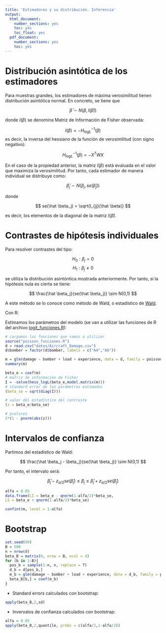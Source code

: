 ```yaml
---
title: 'Estimadores y su distribución. Inferencia'
output:
  html_document:
    number_sections: yes
    toc: yes
    toc_float: yes
  pdf_document:
    number_sections: yes
    toc: yes
---
```


# Distribución asintótica de los estimadores

Para muestras grandes, los estimadores de máxima verosimilitud tienen distribución asintótica normal. En concreto, se tiene que

$$
\hat \beta \sim N(\beta, I(\hat \beta))
$$

donde $I(\beta)$ se denomina Matriz de Información de Fisher observada:

$$
I(\beta) = -H_{logL}^{-1}(\beta)
$$
es decir, la inversa del hessiano de la función de verosimilitud (con signo negativo):

$$
H_{logL}^{-1}(\beta) = - X^T W X
$$

En el caso de la propiedad anterior, la matriz $I(\beta)$ está evaluada en el valor que maximiza la verosimilitud. Por tanto, cada estimador de manera individual se distribuye como:

$$
\hat \beta_j \sim N(\beta_j, se(\hat \beta_j))
$$

donde 

$$
se(\hat \beta_j) = \sqrt{I_{jj}(\hat \beta)}
$$

es decir, los elementos de la diagonal de la matriz $I(\hat \beta)$.

# Contrastes de hipótesis individuales

Para resolver contrastes del tipo:

$$
H_0 : \beta_j = 0
$$
$$
H_1 : \beta_j \neq 0
$$

se utiliza la distribución asintóntica mostrada anteriormente. Por tanto, si la hipótesis nula es cierta se tiene:

$$
\frac{\hat \beta_j}{se(\hat \beta_j)} \sim N(0,1)
$$

A este método se lo conoce como método de Wald, o estadístico de [Wald](https://en.wikipedia.org/wiki/Abraham_Wald).

Con R:

Estimamos los parámetros del modelo (se van a utilizar las funciones de R del archivo [logit_funciones.R](logit_funciones.R)):

```r
# cargamos las funciones que vamos a utilizar
source("poisson_funciones.R")
d = read.csv("datos/Aircraft_Damage.csv")
d$bomber = factor(d$bomber, labels = c("A4","A6"))
```

```r
m = glm(damage ~ bomber + load + experience, data = d, family = poisson)
summary(m)
```

```r
beta_e = coef(m)
# matriz de información de Fisher
I = -solve(hess_logL(beta_e,model.matrix(m)))
# standard error de los parámetros estimados
(beta_se = sqrt(diag(I)))
```

```r
# valor del estadístico del contraste
(z = beta_e/beta_se)
```

```r
# pvalores
2*(1 - pnorm(abs(z)))
```

# Intervalos de confianza

Partimos del estadístico de Wald:

$$
\frac{\hat \beta_j - \beta_j}{se(\hat \beta_j)} \sim N(0,1)
$$

Por tanto, el intervalo será:

$$
\hat \beta_j - z_{\alpha/2}se(\hat \beta_j) \leq \beta_j \leq \hat \beta_j + z_{\alpha/2}se(\hat \beta_j)
$$

```r
alfa = 0.05
data.frame(LI = beta_e - qnorm(1-alfa/2)*beta_se,
LS = beta_e + qnorm(1-alfa/2)*beta_se)
```

```r
confint(m, level = 1-alfa)
```

# Bootstrap

```r
set.seed(99)
B = 500
n = nrow(d)
beta_B = matrix(0, nrow = B, ncol = 4)
for (b in 1:B){
  pos_b = sample(1:n, n, replace = T)
  d_b = d[pos_b,]
  m_b = glm(damage ~ bomber + load + experience, data = d_b, family = poisson)
  beta_B[b,] = coef(m_b)
}
```

- Standard errors calculados con bootstrap:

```r
apply(beta_B,2,sd)
```

- Invervalos de confianza calculados con bootstrap:

```r
alfa = 0.05
apply(beta_B,2,quantile, probs = c(alfa/2,1-alfa/2))
```



